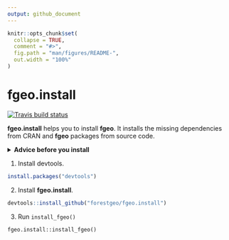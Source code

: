 ```yaml
---
output: github_document
---
```


<!-- README.md is generated from README.Rmd. Please edit that file -->

```r
knitr::opts_chunk$set(
  collapse = TRUE,
  comment = "#>",
  fig.path = "man/figures/README-",
  out.width = "100%"
)
```

# fgeo.install

[![Travis build status](https://travis-ci.org/forestgeo/fgeo.install.svg?branch=master)](https://travis-ci.org/forestgeo/fgeo.install)

__fgeo.install__ helps you to install __fgeo__. It installs the missing dependencies from CRAN and __fgeo__ packages from source code.



<details> <summary><strong>Advice before you install</strong></summary> <p>

* Ensure you have a recent version of R.

* Ensure you have updated packages (run `update.packages()`).

* Close all other R sessions.

* Restart R (go to _Session > Restart R_).

</p></details>



1. Install devtools.

``` r
install.packages("devtools")
```

2. Install __fgeo.install__.

```R
devtools::install_github("forestgeo/fgeo.install")
```

3. Run `install_fgeo()`
```
fgeo.install::install_fgeo()
```

